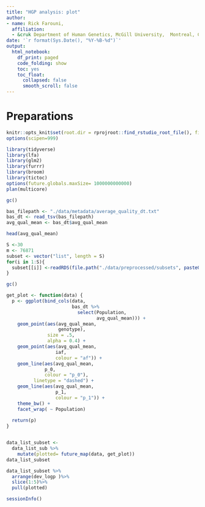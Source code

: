 ```yaml
---
title: "HGP analysis: plot"
author: 
- name: Rick Farouni, 
  affiliation:
  - &cruk Department of Human Genetics, McGill University,  Montreal, Canada
date: '`r format(Sys.Date(), "%Y-%B-%d")`'
output:
  html_notebook:
    df_print: paged
    code_folding: show
    toc: yes
    toc_float: 
      collapsed: false
      smooth_scroll: false
---
```



# Preparations

```r
knitr::opts_knit$set(root.dir = rprojroot::find_rstudio_root_file(), fig.width=16)
options(scipen=999)
```

```r
library(tidyverse)
library(lfa)
library(glm2)
library(furrr)
library(broom)
library(tictoc)
options(future.globals.maxSize= 1000000000000)
plan(multicore)
```



```r
gc()
```


```r
bas_filepath <- "./data/metadata/average_quality_dt.txt"
bas_dt <- read_tsv(bas_filepath)
avg_qual_mean <- bas_dt$avg_qual_mean
```
```r
head(avg_qual_mean)
```




```r
S <-30
m <- 76871
subset <- vector("list", length = S)
for(i in 1:S){
  subset[[i]] <-readRDS(file.path("./data/preprocessed/subsets", paste0("fits_subset_", i, ".rds")))
}
```


```r
gc()
```





```r

get_plot <- function(data) {
  p <- ggplot(bind_cols(data,
                        bas_dt %>%
                          select(Population,
                                 avg_qual_mean))) +
    geom_point(aes(avg_qual_mean,
                   genotype),
               size = .5,
               alpha = 0.4) +
    geom_point(aes(avg_qual_mean,
                  iaf,
                  colour = "af")) +
    geom_line(aes(avg_qual_mean,
              p_0,
              colour = "p_0"),
          linetype = "dashed") +
    geom_line(aes(avg_qual_mean,
                  p_1,
                  colour = "p_1")) +
    theme_bw() +
    facet_wrap( ~ Population)
  
  return(p)
}


data_list_subset <- 
  data_list_sub %>%
    mutate(plotted= future_map(data, get_plot)) 
data_list_subset
```


```r
data_list_subset %>%
  arrange(dev_logp )%>%
  slice(1:5)%>%
  pull(plotted)
```





```r
sessionInfo()
```




